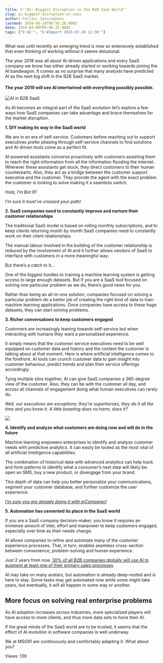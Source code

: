 ```yaml
---
title: b'"AI: Biggest Disruption in the B2B SaaS World"'
slug: ai-biggest-disruption-in-saas
author: Pallavi Jaisinghani
lastmod: 2020-08-18T08:56:20.000Z
date: 2019-04-09T09:40:32.000Z
tags: ["b'AI'", "b'#Import 2023-07-28 11:30'"]
---
```


What was until recently an emerging trend is now so extensively established that even thinking of working without it seems delusional.


The year 2018 was all about AI-driven applications and every SaaS company we know has either already started or working towards joining the AI bandwagon. It comes as no surprise that many analysts have predicted AI as the next big shift in the B2B SaaS market.


#### The year 2019 will see AI intertwined with everything possibly possible.


![AI in B2B SaaS](https://images-msg91.s3.ap-south-1.amazonaws.com/content/images/wordpress/2019/04/franck-v-516603-unsplash-1024x578.jpg)


As AI becomes an integral part of the SaaS evolution let’s explore a few ways how SaaS companies can take advantage and brace themselves for the market disruption.


**1. DIY making its way in the SaaS world**


We are in an era of self-service. Customers before reaching out to support executives prefer phasing through self-service channels to find solutions and AI-driven tools come as a perfect fit.


AI-powered assistants converse proactively with customers assisting them to reach the right information from all the information flooding the internet. Wherever these assistants get stuck, they direct customers to their human counterparts. Also, they act as a bridge between the customer support executive and the customer. They provide the agent with the exact problem the customer is looking to solve making it a seamless switch.


*Hola, I’m Bot 91*


*I’m sure it must’ve crossed your path!*


**2. SaaS companies need to constantly improve and nurture their customer relationships**


The traditional SaaS model is based on rolling monthly subscriptions, and to keep clients returning month by month SaaS companies need to constantly work on their client relationships.


The manual labour involved in the building of the customer relationship is reduced by the involvement of AI and it further allows vendors of SaaS to interface with customers in a more meaningful way.


But there’s a catch to it…


One of the biggest hurdles to training a machine learning system is getting access to large enough datasets. But if you are a SaaS tool focused on solving one particular problem as we do, there’s good news for you.


Rather than being an all-in-one solution, companies focused on solving a particular problem do a better job of creating the right kind of data to train machine learning applications. Once companies have access to these huge datasets, they can start solving problems.


**3. Richer conversations to keep customers engaged**


Customers are increasingly leaning towards self-service but when interacting with humans they want a personalized experience. 


It simply means that the customer service executives need to be well equipped on customer data and history and the context the customer is talking about at that moment. Here is where artificial intelligence comes to the forefront. AI tools can crunch customer data to gain insight into customer behaviour, predict trends and plan their service offerings accordingly.


Tying multiple silos together, AI can give SaaS companies a 360-degree view of the customer. Also, they can be with the customer all day, and across all channels of engagement doing what human executives can rarely do. 


*Well, our executives are exceptions; they’re superheroes, they do it all the time and you know it. A little boasting does no harm, does it?*


![](https://images-msg91.s3.ap-south-1.amazonaws.com/content/images/wordpress/2019/04/Clickpost-uses-MSG91-APIs-to-send-updates-to-their-customers-1024x270.png)


**4. Identify and analyze what customers are doing now and will do in the future**


Machine learning empowers enterprises to identify and analyze customer needs with predictive analytics. It can easily be touted as the most vital of all artificial intelligence capabilities.


The combination of historical data with advanced analytics can help track and form patterns to identify what a consumer’s next step will likely be: open an SMS, buy a new product, or disengage from your brand.


This depth of data can help you better personalize your communications, segment your customer database, and further customize the user experience.


*[I’m sure you are already doing it with mCampaign!](https://msg91.com/blog/automation-in-sms-marketing-mcampaign/?utm_source=int&utm_medium=blog&utm_campaign=aiinsaas)*


**5. Automation has cemented its place in the SaaS world**


If you are a SaaS company decision-maker, you know it requires an immense amount of intel, effort and manpower to keep customers engaged, especially over time as their needs change.


AI allows companies to refine and automate many of the customer experience processes. That, in turn, enables seamless cross-section between convenience, problem-solving and human experience.


Just 2 years from now, [30% of all B2B companies globally will use AI to augment at least one of their primary sales processes](https://www.gartner.com/en/newsroom/press-releases/2018-02-19-gartner-says-25-percent-of-customer-service-operations-will-use-virtual-customer-assistants-by-2020).


AI may take on many avatars, but automation is already deep-rooted and is here to stay. Some tasks may get automated now while some might take years, but eventually, it will all happen in some way or another.


**More focus on solving real enterprise problems**
--------------------------------------------------


As AI adoption increases across industries, more specialized players will have access to more clients, and thus more data sets to hone their AI.


If the great minds of the SaaS world are to be trusted, it seems that the effect of AI evolution in software companies is well underway. 


We at MSG91 are continuously and comfortably adapting it. What about you?


 Views: 139


